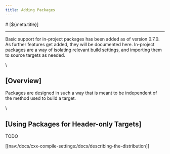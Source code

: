 ```yaml
---
title: Adding Packages
---
```


<PageCategory id="docs" />
# [${meta.title}]

---

Basic support for in-project packages has been added as of version 0.7.0. As further features get added, they will be documented here. In-project packages are a way of isolating relevant build settings, and importing them to source targets as needed.

\\

## [Overview]

Packages are designed in such a way that is meant to be independent of the method used to build a target. 

\\

## [Using Packages for Header-only Targets]

TODO

[[nav:/docs/cxx-compile-settings:/docs/describing-the-distribution]]
